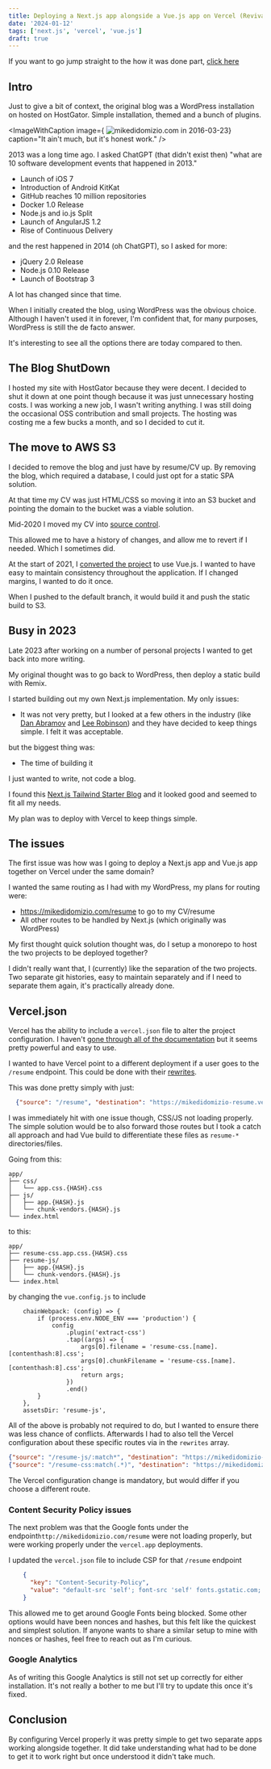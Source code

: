 ```yaml
---
title: Deploying a Next.js app alongside a Vue.js app on Vercel (Revival of the Blog)
date: '2024-01-12'
tags: ['next.js', 'vercel', 'vue.js']
draft: true
---
```



If you want to go jump straight to the how it was done part, [click here](#the-issues)

## Intro

Just to give a bit of context, the original blog was a WordPress installation on hosted on HostGator.
Simple installation, themed and a bunch of plugins.

<ImageWithCaption image={
    <img alt="mikedidomizio.com in 2016-03-23" src="/static/images/revival-of-the-blog/mikedidomiziocom-20160323193610.webp" />}
                  caption="It ain't much, but it's honest work." />

2013 was a long time ago. I asked ChatGPT (that didn't exist then) "what are
10 software development events that happened in 2013."

- Launch of iOS 7
- Introduction of Android KitKat
- GitHub reaches 10 million repositories
- Docker 1.0 Release
- Node.js and io.js Split
- Launch of AngularJS 1.2
- Rise of Continuous Delivery

and the rest happened in 2014 (oh ChatGPT), so I asked for more:

- jQuery 2.0 Release
- Node.js 0.10 Release
- Launch of Bootstrap 3

A lot has changed since that time.

When I initially created the blog, using WordPress was the obvious choice.
Although I haven't used it in forever, I'm confident that, for many purposes,
WordPress is still the de facto answer.

It's interesting to see all the options there are today compared to then.

## The Blog ShutDown

I hosted my site with HostGator because they were decent.
I decided to shut it down at one point though because it was just unnecessary hosting costs.
I was working a new job, I wasn't writing anything. I was still doing the occasional
OSS contribution and small projects.  The hosting was costing me a few bucks a month, and so I decided to cut it.

## The move to AWS S3

I decided to remove the blog and just have by resume/CV up.
By removing the blog, which required a database, I could just opt for a static SPA solution.

At that time my CV was just HTML/CSS so moving it into an S3 bucket and pointing the domain to the bucket was a viable solution.

Mid-2020 I moved my CV into [source control](https://github.com/mikedidomizio/mikedidomizio-resume/commit/31760f20710a4a369e6cb115ebb769663db49323).

This allowed me to have a history of changes, and allow me to revert if I needed.  Which I sometimes did.

At the start of 2021, I [converted the project](https://github.com/mikedidomizio/mikedidomizio-resume/commit/81a17712c0edbd1b95dcddf1793fefd6a02ce27c) to use Vue.js.
I wanted to have easy to maintain consistency throughout the application.  If I changed margins, I wanted to do it once.

When I pushed to the default branch, it would build it and push the static build to S3.

## Busy in 2023

Late 2023 after working on a number of personal projects I wanted to get back into more writing.

My original thought was to go back to WordPress, then deploy a static build with Remix.

I started building out my own Next.js implementation.  My only issues:

- It was not very pretty, but I looked at a few others in the industry (like [Dan Abramov](https://overreacted.io/) and [Lee Robinson](https://leerob.io/)) and they have decided to keep things simple. I felt it was acceptable.

but the biggest thing was:

- The time of building it

I just wanted to write, not code a blog.

I found this [Next.js Tailwind Starter Blog](https://github.com/timlrx/tailwind-nextjs-starter-blog) and it looked good and seemed to fit all my needs.

My plan was to deploy with Vercel to keep things simple.

## The issues

The first issue was how was I going to deploy a Next.js app and Vue.js app together on Vercel under the same domain?

I wanted the same routing as I had with my WordPress, my plans for routing were:

- https://mikedidomizio.com/resume to go to my CV/resume
- All other routes to be handled by Next.js (which originally was WordPress)

My first thought quick solution thought was, do I setup a monorepo to host the two projects to be deployed together?

I didn't really want that, I (currently) like the separation of the two projects.
Two separate git histories, easy to maintain separately and if I need to separate them again, it's practically already done.

## Vercel.json

Vercel has the ability to include a `vercel.json` file to alter the project configuration.
I haven't [gone through all of the documentation](https://vercel.com/docs/projects/project-configuration) but it
seems pretty powerful and easy to use.

I wanted to have Vercel point to a different deployment if a user goes to the `/resume` endpoint. This could
be done with their [rewrites](https://vercel.com/docs/projects/project-configuration#rewrites).

This was done pretty simply with just:

```json
  {"source": "/resume", "destination": "https://mikedidomizio-resume.vercel.app/"}
```

I was immediately hit with one issue though, CSS/JS not loading properly.
The simple solution would be to also forward those routes but I took a catch all approach and had Vue build to differentiate
these files as `resume-*` directories/files.

Going from this:

```
app/
├── css/
│   └── app.css.{HASH}.css
├── js/
│   ├── app.{HASH}.js
│   └── chunk-vendors.{HASH}.js
└── index.html
```

to this:

```
app/
├── resume-css.app.css.{HASH}.css
├── resume-js/
│   ├── app.{HASH}.js
│   └── chunk-vendors.{HASH}.js
└── index.html
```

by changing the `vue.config.js` to include

```
    chainWebpack: (config) => {
        if (process.env.NODE_ENV === 'production') {
            config
                .plugin('extract-css')
                .tap((args) => {
                    args[0].filename = 'resume-css.[name].[contenthash:8].css';
                    args[0].chunkFilename = 'resume-css.[name].[contenthash:8].css';
                    return args;
                })
                .end()
        }
    },
    assetsDir: 'resume-js',
```

All of the above is probably not required to do, but I wanted to ensure there was less chance of conflicts.
Afterwards I had to also tell the Vercel configuration about these specific routes via in the `rewrites` array.

```json
{"source": "/resume-js/:match*", "destination": "https://mikedidomizio-resume.vercel.app/resume-js/:match*"},
{"source": "/resume-css:match(.*)", "destination": "https://mikedidomizio-resume.vercel.app/resume-css:match*"},
```

The Vercel configuration change is mandatory, but would differ if you choose a different route.

### Content Security Policy issues

The next problem was that the Google fonts under the endpoint`http://mikedidomizio.com/resume` were not loading properly,
but were working properly under the `vercel.app` deployments.

I updated the `vercel.json` file to include CSP for that `/resume` endpoint

```json
    {
      "key": "Content-Security-Policy",
      "value": "default-src 'self'; font-src 'self' fonts.gstatic.com; style-src 'self' fonts.googleapis.com; img-src 'self' data:;"
    }
```

This allowed me to get around Google Fonts being blocked. Some other options would have been nonces and hashes,
but this felt like the quickest and simplest solution.
If anyone wants to share a similar setup to mine with nonces or hashes, feel free to reach out as I'm curious.

### Google Analytics

As of writing this Google Analytics is still not set up correctly for either installation. It's not really a bother to me
but I'll try to update this once it's fixed.

## Conclusion

By configuring Vercel properly it was pretty simple to get two separate apps working alongside together.
It did take understanding what had to be done to get it to work right but once understood it didn't take much.
